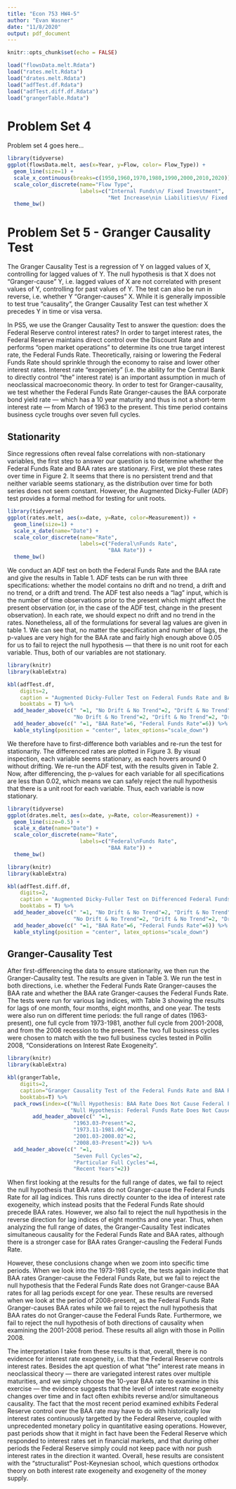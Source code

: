 ```yaml
---
title: "Econ 753 HW4-5"
author: "Evan Wasner"
date: "11/8/2020"
output: pdf_document
---
```


```r
knitr::opts_chunk$set(echo = FALSE)
```


``` r
load("flowsData.melt.Rdata")
load("rates.melt.Rdata")
load("drates.melt.Rdata")
load("adfTest.df.Rdata")
load("adfTest.diff.df.Rdata")
load("grangerTable.Rdata")
```

# Problem Set 4

Problem set 4 goes here...

```r
library(tidyverse)
ggplot(flowsData.melt, aes(x=Year, y=Flow, color= Flow_Type)) + 
  geom_line(size=1) +
  scale_x_continuous(breaks=c(1950,1960,1970,1980,1990,2000,2010,2020)) +
  scale_color_discrete(name="Flow Type",
                       labels=c("Internal Funds\n/ Fixed Investment",
                                "Net Increase\nin Liabilities\n/ Fixed Investment")) +
  theme_bw()
```

# Problem Set 5 - Granger Causality Test

The Granger Causality Test is a regression of Y on lagged values of X, controlling for lagged values of Y. The null hypothesis is that X does not "Granger-cause" Y, i.e. lagged values of X are not correlated with present values of Y, controlling for past values of Y. The test can also be run in reverse, i.e. whether Y "Granger-causes" X. While it is generally impossible to test true "causality", the Granger Causality Test can test whether X precedes Y in time or visa versa. 

In PS5, we use the Granger Causality Test to answer the question: does the Federal Reserve control interest rates? In order to target interest rates, the Federal Reserve maintains direct control over the Discount Rate and performs "open market operations" to determine its one true target interest rate, the Federal Funds Rate. Theoretically, raising or lowering the Federal Funds Rate should sprinkle through the economy to raise and lower other interest rates. Interest rate "exogeniety" (i.e. the ability for the Central Bank to directly control "the" interest rate) is an important assumption in much of neoclassical macroeconomic theory. In order to test for Granger-causality, we test whether the Federal Funds Rate Granger-causes the BAA corporate bond yield rate --- which has a 10 year maturity and thus is not a short-term interest rate --- from March of 1963 to the present. This time period contains business cycle troughs over seven full cycles. 

## Stationarity

Since regressions often reveal false correlations with non-stationary variables, the first step to answer our question is to determine whether the Federal Funds Rate and BAA rates are stationary. First, we plot these rates over time in Figure 2. It seems that there is no persistent trend and that neither variable seems stationary, as the distribution over time for both series does not seem constant. However, the Augmented Dicky-Fuller (ADF) test provides a formal method for testing for unit roots. 

```r
library(tidyverse)
ggplot(rates.melt, aes(x=date, y=Rate, color=Measurement)) + 
  geom_line(size=1) +
  scale_x_date(name="Date") +
  scale_color_discrete(name="Rate",
                       labels=c("Federal\nFunds Rate",
                                "BAA Rate")) +
  theme_bw()
```

We conduct an ADF test on both the Federal Funds Rate and the BAA rate and give the results in Table 1. ADF tests can be run with three specifications: whether the model contains no drift and no trend, a drift and no trend, or a drift and trend. The ADF test also needs a "lag" input, which is the number of time observations prior to the present which might affect the present observation (or, in the case of the ADF test, change in the present observation). In each rate, we should expect no drift and no trend in the rates. Nonetheless, all of the formulations for several lag values are given in table 1. We can see that, no matter the specification and number of lags, the p-values are very high for the BAA rate and fairly high enough above 0.05 for us to fail to reject the null hypothesis --- that there is no unit root for each variable. Thus, both of our variables are not stationary.

```r
library(knitr)
library(kableExtra)

kbl(adfTest.df, 
    digits=2,
    caption = "Augmented Dicky-Fuller Test on Federal Funds Rate and BAA Rate",
    booktabs = T) %>%
  add_header_above(c(" "=1, "No Drift & No Trend"=2, "Drift & No Trend"=2, "Drift & Trend"=2,
                     "No Drift & No Trend"=2, "Drift & No Trend"=2, "Drift & Trend"=2)) %>%
  add_header_above(c(" "=1, "BAA Rate"=6, "Federal Funds Rate"=6)) %>%
  kable_styling(position = "center", latex_options="scale_down")
```

We therefore have to first-difference both variables and re-run the test for stationarity. The differenced rates are plotted in Figure 3. By visual inspection, each variable seems stationary, as each hovers around 0 without drifting. We re-run the ADF test, with the results given in Table 2. Now, after differencing, the p-values for each variable for all specifications are less than 0.02, which means we can safely reject the null hypothesis that there is a unit root for each variable. Thus, each variable is now stationary.

```r
library(tidyverse)
ggplot(drates.melt, aes(x=date, y=Rate, color=Measurement)) + 
  geom_line(size=0.5) +
  scale_x_date(name="Date") +
  scale_color_discrete(name="Rate",
                       labels=c("Federal\nFunds Rate",
                                "BAA Rate")) +
  theme_bw()
```

```r
library(knitr)
library(kableExtra)

kbl(adfTest.diff.df, 
    digits=2,
    caption = "Augmented Dicky-Fuller Test on Differenced Federal Funds Rate and BAA Rate",
    booktabs = T) %>%
  add_header_above(c(" "=1, "No Drift & No Trend"=2, "Drift & No Trend"=2, "Drift & Trend"=2,
                     "No Drift & No Trend"=2, "Drift & No Trend"=2, "Drift & Trend"=2)) %>%
  add_header_above(c(" "=1, "BAA Rate"=6, "Federal Funds Rate"=6)) %>%
  kable_styling(position = "center", latex_options="scale_down")
```

## Granger-Causality Test

After first-differencing the data to ensure stationarity, we then run the Granger-Causality test. The results are given in Table 3. We run the test in both directions, i.e. whether the Federal Funds Rate Granger-causes the BAA rate and whether the BAA rate Granger-causes the Federal Funds Rate. The tests were run for various lag indices, with Table 3 showing the results for lags of one month, four months, eight months, and one year. The tests were also run on different time periods: the full range of dates (1963-present), one full cycle from 1973-1981, another full cycle from 2001-2008, and from the 2008 recession to the present. The two full business cycles were chosen to match with the two full business cycles tested in Pollin 2008, "Considerations on Interest Rate Exogeneity".

```r
library(knitr)
library(kableExtra)

kbl(grangerTable,
    digits=2,
    caption="Granger Causality Test of the Federal Funds Rate and BAA Rate",
    booktabs=T) %>%
  pack_rows(index=c("Null Hypothesis: BAA Rate Does Not Cause Federal Funds Rate"=nrow(grangerTable)/2,
                    "Null Hypothesis: Federal Funds Rate Does Not Cause BAA Rate"=nrow(grangerTable)/2)) %>%
        add_header_above(c(" "=1, 
                     "1963.03-Present"=2,
                     "1973.11-1981.06"=2,
                     "2001.03-2008.02"=2,
                     "2008.03-Present"=2)) %>%
  add_header_above(c(" "=1,
                     "Seven Full Cycles"=2,
                     "Particular Full Cycles"=4,
                     "Recent Years"=2))
```

When first looking at the results for the full range of dates, we fail to reject the null hypothesis that BAA rates do not Granger-cause the Federal Funds Rate for all lag indices. This runs directly counter to the idea of interest rate exogeneity, which instead posits that the Federal Funds Rate should precede BAA rates. However, we also fail to reject the null hypothesis in the reverse direction for lag indices of eight months and one year. Thus, when analyzing the full range of dates, the Granger-Causality Test indicates simultaneous causality for the Federal Funds Rate and BAA rates, although there is a stronger case for BAA rates Granger-causling the Federal Funds Rate.

However, these conclusions change when we zoom into specific time periods. When we look into the 1973-1981 cycle, the tests again indicate that BAA rates Granger-cause the Federal Funds Rate, but we fail to reject the null hypothesis that the Federal Funds Rate does not Granger-cause BAA rates for all lag periods except for one year. These results are reversed when we look at the period of 2008-present, as the Federal Funds Rate Granger-causes BAA rates while we fail to reject the null hypothesis that BAA rates do not Granger-cause the Federal Funds Rate. Furthermore, we fail to reject the null hypothesis of both directions of causality when examining the 2001-2008 period. These results all align with those in Pollin 2008.

The interpretation I take from these results is that, overall, there is no evidence for interest rate exogeneity, i.e. that the Federal Reserve controls interest rates. Besides the apt question of what "the" interest rate means in neoclassical theory --- there are variegated interest rates over multiple maturities, and we simply choose the 10-year BAA rate to examine in this exercise --- the evidence suggests that the level of interest rate exogeneity changes over time and in fact often exhibits reverse and/or simultaneous causality. The fact that the most recent period examined exhibits Federal Reserve control over the BAA rate may have to do with historically low interest rates continuously targetted by the Federal Reserve, coupled with unprecedented monetary policy in quantitative easing operations. However, past periods show that it might in fact have been the Federal Reserve which responded to interest rates set in financial markets, and that during other periods the Federal Reserve simply could not keep pace with nor push interest rates in the direction it wanted. Overall, hese results are consistent with the "structuralist" Post-Keynesian school, which questions orthodox theory on both interest rate exogeneity and exogeneity of the money supply.

